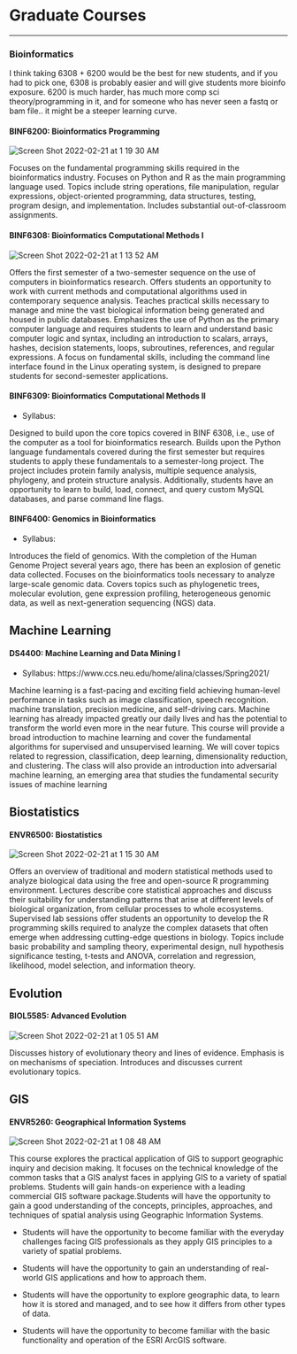 # Graduate Courses

------------------------------------------------------------------------

### **Bioinformatics** {.unnumbered}

I think taking 6308 + 6200 would be the best for new students, and if you had to pick one, 6308 is probably easier and will give students more bioinfo exposure. 6200 is much harder, has much more comp sci theory/programming in it, and for someone who has never seen a fastq or bam file.. it might be a steeper learning curve.

#### **BINF6200: Bioinformatics Programming** {.unnumbered}

![](https://user-images.githubusercontent.com/90652097/154899888-1b33bd9c-eb73-4c15-9597-c6ce8ce5b238.png){alt="Screen Shot 2022-02-21 at 1 19 30 AM"}

Focuses on the fundamental programming skills required in the bioinformatics industry. Focuses on Python and R as the main programming language used. Topics include string operations, file manipulation, regular expressions, object-oriented programming, data structures, testing, program design, and implementation. Includes substantial out-of-classroom assignments.

#### **BINF6308: Bioinformatics Computational Methods I** {.unnumbered}

![](https://user-images.githubusercontent.com/90652097/154899281-621d969b-bc95-4d7a-80dc-5339be17a4ad.png){alt="Screen Shot 2022-02-21 at 1 13 52 AM"}

Offers the first semester of a two-semester sequence on the use of computers in bioinformatics research. Offers students an opportunity to work with current methods and computational algorithms used in contemporary sequence analysis. Teaches practical skills necessary to manage and mine the vast biological information being generated and housed in public databases. Emphasizes the use of Python as the primary computer language and requires students to learn and understand basic computer logic and syntax, including an introduction to scalars, arrays, hashes, decision statements, loops, subroutines, references, and regular expressions. A focus on fundamental skills, including the command line interface found in the Linux operating system, is designed to prepare students for second-semester applications.

#### **BINF6309: Bioinformatics Computational Methods II** {.unnumbered}

-   Syllabus:

Designed to build upon the core topics covered in BINF 6308, i.e., use of the computer as a tool for bioinformatics research. Builds upon the Python language fundamentals covered during the first semester but requires students to apply these fundamentals to a semester-long project. The project includes protein family analysis, multiple sequence analysis, phylogeny, and protein structure analysis. Additionally, students have an opportunity to learn to build, load, connect, and query custom MySQL databases, and parse command line flags.

#### **BINF6400: Genomics in Bioinformatics** {.unnumbered}

-   Syllabus:

Introduces the field of genomics. With the completion of the Human Genome Project several years ago, there has been an explosion of genetic data collected. Focuses on the bioinformatics tools necessary to analyze large-scale genomic data. Covers topics such as phylogenetic trees, molecular evolution, gene expression profiling, heterogeneous genomic data, as well as next-generation sequencing (NGS) data.

## **Machine Learning** {.unnumbered}

#### **DS4400: Machine Learning and Data Mining I** {.unnumbered}

-   Syllabus: https://www.ccs.neu.edu/home/alina/classes/Spring2021/

Machine learning is a fast-pacing and exciting field achieving human-level performance in tasks such as image classification, speech recognition. machine translation, precision medicine, and self-driving cars. Machine learning has already impacted greatly our daily lives and has the potential to transform the world even more in the near future. This course will provide a broad introduction to machine learning and cover the fundamental algorithms for supervised and unsupervised learning. We will cover topics related to regression, classification, deep learning, dimensionality reduction, and clustering. The class will also provide an introduction into adversarial machine learning, an emerging area that studies the fundamental security issues of machine learning

## **Biostatistics** {.unnumbered}

#### **ENVR6500: Biostatistics** {.unnumbered}

![](https://user-images.githubusercontent.com/90652097/154899480-d6e17a72-8f9e-4b3f-9021-acd63b098de5.png){alt="Screen Shot 2022-02-21 at 1 15 30 AM"}

Offers an overview of traditional and modern statistical methods used to analyze biological data using the free and open-source R programming environment. Lectures describe core statistical approaches and discuss their suitability for understanding patterns that arise at different levels of biological organization, from cellular processes to whole ecosystems. Supervised lab sessions offer students an opportunity to develop the R programming skills required to analyze the complex datasets that often emerge when addressing cutting-edge questions in biology. Topics include basic probability and sampling theory, experimental design, null hypothesis significance testing, t-tests and ANOVA, correlation and regression, likelihood, model selection, and information theory.

## **Evolution** {.unnumbered}

#### **BIOL5585: Advanced Evolution** {.unnumbered}

![](https://user-images.githubusercontent.com/90652097/154898463-499bc650-eee4-4d5d-8007-b00c4b6c9b4d.png){alt="Screen Shot 2022-02-21 at 1 05 51 AM"}

Discusses history of evolutionary theory and lines of evidence. Emphasis is on mechanisms of speciation. Introduces and discusses current evolutionary topics.

## **GIS** {.unnumbered}

#### **ENVR5260: Geographical Information Systems** {.unnumbered}

![](https://user-images.githubusercontent.com/90652097/154898851-003915ee-c15b-4337-86c0-88d13357d739.png){alt="Screen Shot 2022-02-21 at 1 08 48 AM"}

This course explores the practical application of GIS to support geographic inquiry and decision making. It focuses on the technical knowledge of the common tasks that a GIS analyst faces in applying GIS to a variety of spatial problems. Students will gain hands-on experience with a leading commercial GIS software package.Students will have the opportunity to gain a good understanding of the concepts, principles, approaches, and techniques of spatial analysis using Geographic Information Systems.

-   Students will have the opportunity to become familiar with the everyday challenges facing GIS professionals as they apply GIS principles to a variety of spatial problems.

-   Students will have the opportunity to gain an understanding of real-world GIS applications and how to approach them.

-   Students will have the opportunity to explore geographic data, to learn how it is stored and managed, and to see how it differs from other types of data.

-   Students will have the opportunity to become familiar with the basic functionality and operation of the ESRI ArcGIS software.
